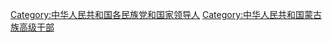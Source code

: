 [[Category:中华人民共和国各民族党和国家领导人|Category:中华人民共和国各民族党和国家领导人]]
[[Category:中华人民共和国蒙古族高级干部|Category:中华人民共和国蒙古族高级干部]]